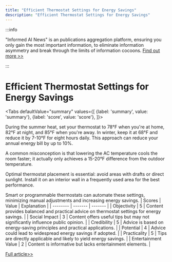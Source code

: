 ```yaml
---
title: "Efficient Thermostat Settings for Energy Savings"
description: "Efficient Thermostat Settings for Energy Savings"
---
```



:::info

"Informed AI News" is an publications aggregation platform, ensuring you only gain the most important information, to eliminate information asymmetry and break through the limits of information cocoons.  [Find out more >>](/)

:::

# Efficient Thermostat Settings for Energy Savings


<Tabs
	defaultValue="summary"
	values={[
	{label: 'summary', value: 'summary'},
	{label: 'score', value: 'score'},
]}>
<TabItem value="summary">


During the summer heat, set your thermostat to 78°F when you're at home, 82°F at night, and 85°F when you're away. In winter, keep it at 68°F and reduce it by 7-10°F for eight hours daily. This approach can reduce your annual energy bill by up to 10%.

A common misconception is that lowering the AC temperature cools the room faster; it actually only achieves a 15-20°F difference from the outdoor temperature.

Optimal thermostat placement is essential: avoid areas with drafts or direct sunlight. Install it on an interior wall in a frequently used area for the best performance.

Smart or programmable thermostats can automate these settings, minimizing manual adjustments and increasing energy savings.
</TabItem>
<TabItem value="score">
	| Scores     | Value   | Explanation |
	| -------- | ------- | ------- |
	| Objectivity  | 5    | Content provides balanced and practical advice on thermostat settings for energy savings.    |
	| Social Impact | 3     | Content offers useful tips but may not significantly influence public opinion.    |
	| Credibility    | 5    | Advice is based on energy-saving principles and practical applications.    |
	| Potential    | 4    | Advice could lead to widespread energy savings if adopted.    |
	| Practicality    | 5    | Tips are directly applicable and likely to yield energy savings.    |
	| Entertainment Value    | 2    | Content is informative but lacks entertainment elements.    |
</TabItem>
</Tabs>

[Full article>>](https://www.cnet.com/home/energy-and-utilities/your-thermostat-can-save-you-money-this-summer-heres-how/#ftag=CAD590a51e)
